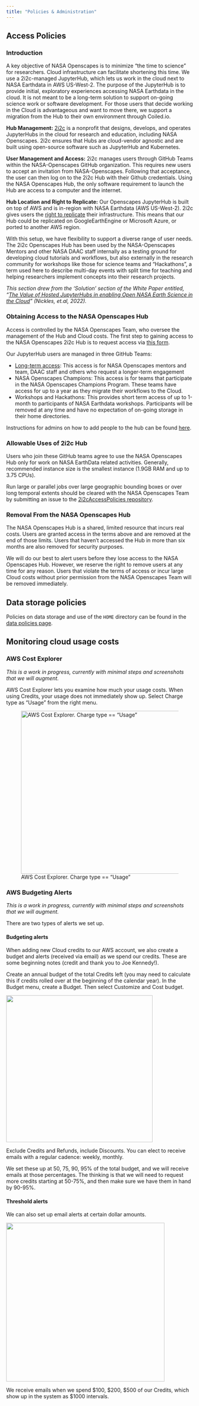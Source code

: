 ```yaml
---
title: "Policies & Administration"
---
```


## Access Policies

### Introduction

A key objective of NASA Openscapes is to minimize “the time to science” for researchers. Cloud infrastructure can facilitate shortening this time. We use a 2i2c-managed JupyterHub, which lets us work in the cloud next to NASA Earthdata in AWS US-West-2. The purpose of the JupyterHub is to provide initial, exploratory experiences accessing NASA Earthdata in the cloud. It is not meant to be a long-term solution to support on-going science work or software development. For those users that decide working in the Cloud is advantageous and want to move there, we support a migration from the Hub to their own environment through Coiled.io. 

**Hub Management:** [2i2c](http://2i2c.org/) is a nonprofit that designs, develops, and operates JupyterHubs in the cloud for research and education, including NASA Openscapes. 2i2c ensures that Hubs are cloud-vendor agnostic and are built using open-source software such as JupyterHub and Kubernetes. 

**User Management and Access:** 2i2c manages users through GitHub Teams within the NASA-Openscapes GitHub organization. This requires new users to accept an invitation from NASA-Openscapes. Following that acceptance, the user can then log on to the 2i2c Hub with their Github credentials. Using the NASA Openscapes Hub, the only software requirement to launch the Hub are access to a computer and the internet.

**Hub Location and Right to Replicate:** Our Openscapes JupyterHub is built on top of AWS and is in-region with NASA Earthdata (AWS US-West-2). 2i2c gives users the [right to replicate](https://2i2c.org/right-to-replicate/) their infrastructure. This means that our Hub could be replicated on GoogleEarthEngine or Microsoft Azure, or ported to another AWS region.

With this setup, we have flexibility to support a diverse range of user needs. The 2i2c Openscapes Hub has been used by the NASA-Openscapes Mentors and other NASA DAAC staff internally as a testing ground for developing cloud tutorials and workflows, but also externally in the research community for workshops like those for science teams and “Hackathons”, a term used here to describe multi-day events with split time for teaching and helping researchers implement concepts into their research projects. 

*This section drew from the ‘Solution’ section of the White Paper entitled, “[The Value of Hosted JupyterHubs in enabling Open NASA Earth Science in the Cloud](https://zenodo.org/records/7667299#.Y_Zxt3bMJPY)” (Nickles, et.al, 2022).*

### Obtaining Access to the NASA Openscapes Hub

Access is controlled by the NASA Openscapes Team, who oversee the management of the Hub and Cloud costs. The first step to gaining access to the NASA Openscapes 2i2c Hub is to request access via [this form](https://forms.gle/sLM9szAYN2mq6SbL9). 

Our JupyterHub users are managed in three GitHub Teams: 

* [Long-term access](https://github.com/orgs/nasa-openscapes-workshops/teams/longtermaccess-2i2c): This access is for NASA Openscapes mentors and team, DAAC staff and others who request a longer-term engagement  
* NASA Openscapes Champions: This access is for teams that participate in the NASA Openscapes Champions Program. These teams have access for up to a year as they migrate their workflows to the Cloud. 
* Workshops and Hackathons: This provides short term access of up to 1-month to participants of NASA Earthdata workshops. Participants will be removed at any time and have no expectation of on-going storage in their home directories.

Instructions for admins on how to add people to the hub can be found [here](add-folks-to-2i2c-github-teams.qmd).

### Allowable Uses of 2i2c Hub 

Users who join these GitHub teams agree to use the NASA Openscapes Hub only for work on NASA EarthData related activities. Generally, recommended instance size is the smallest instance (1.9GB RAM and up to 3.75 CPUs). 

Run large or parallel jobs over large geographic bounding boxes or over long temporal extents should be cleared with the NASA Openscapes Team by submitting an issue to the [2i2cAccessPolicies repository]( https://github.com/NASA-Openscapes/2i2cAccessPolicies).   

### Removal From the NASA Openscapes Hub

The NASA Openscapes Hub is a shared, limited resource that incurs real costs. Users are granted access in the terms above and are removed at the end of those limits. Users that haven’t accessed the Hub in more than six months are also removed for security purposes. 

We will do our best to alert users before they lose access to the NASA Openscapes Hub. However, we reserve the right to remove users at any time for any reason. Users that violate the terms of access or incur large Cloud costs without prior permission from the NASA Openscapes Team will be removed immediately.

## Data storage policies

Policies on data storage and use of the `HOME` directory can be found in the [data policies page](data-policies.qmd).

## Monitoring cloud usage costs

### AWS Cost Explorer

<!-- TODO: Integrate/add links to monthly cost/storage report being developed at  -->

*This is a work in progress, currently with minimal steps and screenshots that we will augment.*

AWS Cost Explorer lets you examine how much your usage costs. When using Credits, your usage does not immediately show up. Select Charge type as "Usage" from the right menu.

![AWS Cost Explorer. Charge type == "Usage"](images/cost-explorer-usage.png){fig-align="center" width="437"}

### AWS Budgeting Alerts

*This is a work in progress, currently with minimal steps and screenshots that we will augment.*

There are two types of alerts we set up.

#### Budgeting alerts

When adding new Cloud credits to our AWS account, we also create a budget and alerts (received via email) as we spend our credits. These are some beginning notes (credit and thank you to Joe Kennedy!).

Create an annual budget of the total Credits left (you may need to calculate this if credits rolled over at the beginning of the calendar year). In the Budget menu, create a Budget. Then select Customize and Cost budget.

![](images/choose-budget-type.png){fig-align="center" width="394"}

Exclude Credits and Refunds, include Discounts. You can elect to receive emails with a regular cadence: weekly, monthly.

We set these up at 50, 75, 90, 95% of the total budget, and we will receive emails at those percentages. The thinking is that we will need to request more credits starting at 50-75%, and then make sure we have them in hand by 90-95%.

#### Threshold alerts

We can also set up email alerts at certain dollar amounts.

![](images/budget-threshold-alerts.png){fig-align="center" width="426"}

We receive emails when we spend \$100, \$200, \$500 of our Credits, which show up in the system as \$1000 intervals.
